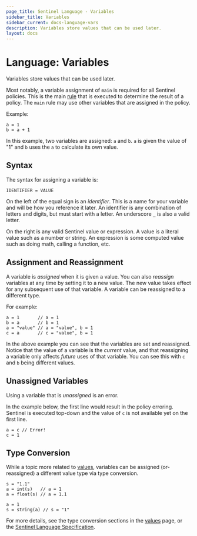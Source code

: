 ```yaml
---
page_title: Sentinel Language - Variables
sidebar_title: Variables
sidebar_current: docs-language-vars
description: Variables store values that can be used later.
layout: docs
---
```


# Language: Variables

Variables store values that can be used later.

Most notably, a variable assignment of `main` is required for all
Sentinel policies. This is the main [rule](/sentinel/language/rules) that
is executed to determine the result of a policy. The `main` rule may
use other variables that are assigned in the policy.

Example:

```sentinel
a = 1
b = a + 1
```

In this example, two variables are assigned: `a` and `b`. `a` is given
the value of "1" and `b` uses the `a` to calculate its own value.

## Syntax

The syntax for assigning a variable is:

```sentinel
IDENTIFIER = VALUE
```

On the left of the equal sign is an _identifier_. This is a name for your
variable and will be how you reference it later. An identifier is any
combination of letters and digits, but must start with a letter. An
underscore `_` is also a valid letter.

On the right is any valid Sentinel value or expression. A value is a
literal value such as a number or string. An expression is some computed
value such as doing math, calling a function, etc.

## Assignment and Reassignment

A variable is _assigned_ when it is given a value. You can also _reassign_
variables at any time by setting it to a new value. The new value takes
effect for any subsequent use of that variable. A variable can be reassigned
to a different type.

For example:

```sentinel
a = 1       // a = 1
b = a       // b = 1
a = "value" // a = "value", b = 1
c = a       // c = "value", b = 1
```

In the above example you can see that the variables are set and reassigned.
Notice that the value of a variable is the _current_ value, and that reassigning
a variable only affects _future_ uses of that variable. You can see this with
`c` and `b` being different values.

## Unassigned Variables

Using a variable that is _unassigned_ is an error.

In the example below, the first line would result in the policy erroring.
Sentinel is executed top-down and the value of `c` is not available yet
on the first line.

```sentinel
a = c // Error!
c = 1
```

## Type Conversion

While a topic more related to [values][lang-values], variables can be assigned
(or-reassigned) a different value type via type conversion.

[lang-values]: /sentinel/language/values

```sentinel
s = "1.1"
a = int(s)   // a = 1
a = float(s) // a = 1.1

a = 1
s = string(a) // s = "1"
```

For more details, see the type conversion sections in the
[values][lang-values-type-conversion] page, or the [Sentinel Language
Specification][lang-spec-type-conversion].

[lang-values-type-conversion]: /sentinel/language/values#type-conversion
[lang-spec-type-conversion]: /sentinel/language/spec#type-conversion
